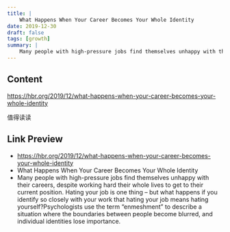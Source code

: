 ```yaml
---
title: |
    What Happens When Your Career Becomes Your Whole Identity
date: 2019-12-30
draft: false
tags: [growth]
summary: |
    Many people with high-pressure jobs find themselves unhappy with their careers, despite working hard their whole lives to get to their current position. Hating your job is one thing – but what happens if you identify so closely with your work that hating your job means hating yourself?Psychologists use the term “enmeshment” to describe a situation where the boundaries between people become blurred, and individual identities lose importance.
---
```


## Content

https://hbr.org/2019/12/what-happens-when-your-career-becomes-your-whole-identity

值得读读

## Link Preview

- https://hbr.org/2019/12/what-happens-when-your-career-becomes-your-whole-identity
- What Happens When Your Career Becomes Your Whole Identity
- Many people with high-pressure jobs find themselves unhappy with their careers, despite working hard their whole lives to get to their current position. Hating your job is one thing – but what happens if you identify so closely with your work that hating your job means hating yourself?Psychologists use the term “enmeshment” to describe a situation where the boundaries between people become blurred, and individual identities lose importance.
